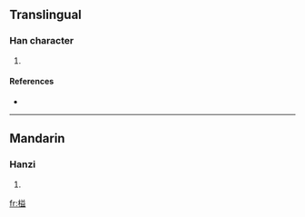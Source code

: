 ==Translingual==

===Han character===
{{Han char|rn=75|rad=木|as=10|sn=14|four=|canj=木廿金廿 (DTCT)}}

# {{defn|Han|sort=木10}}

====References====
* {{Han ref|kx=0542.220|dkj=15220|dj=0930.290|hdz=21266.020|uh=698F|ud=27023}}

----

==Mandarin==

===Hanzi===
{{cmn-hanzi|pin=[[yì]] ([[yi4]])|wg=i<sup>4</sup>}}

# {{defn|Mandarin}}

[[fr:榏]]